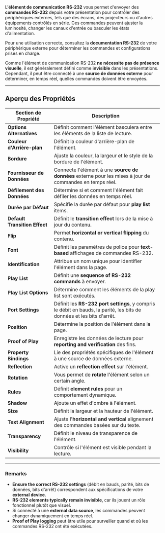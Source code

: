 L'**élément de communication RS-232** vous permet d'envoyer des **commandes RS-232** depuis votre présentation pour contrôler des périphériques externes, tels que des écrans, des projecteurs ou d'autres équipements contrôlés en série. Ces commandes peuvent ajuster la luminosité, changer les canaux d'entrée ou basculer les états d'alimentation.

Pour une utilisation correcte, consultez la **documentation RS-232** de votre périphérique externe pour déterminer les commandes et configurations prises en charge.

Comme l'élément de communication RS-232 **ne nécessite pas de présence visuelle**, il est généralement défini comme **invisible** dans les présentations. Cependant, il peut être connecté à une **source de données externe** pour déterminer, en temps réel, quelles commandes doivent être envoyées.

***

## **Aperçu des Propriétés**

| **Section de Propriété**      | **Description**                                                                                                        |
| ----------------------------- | ---------------------------------------------------------------------------------------------------------------------- |
| **Options Alternatives**      | Définit comment l'élément basculera entre les éléments de la liste de lecture.                                         |
| **Couleur d'Arrière-plan**    | Définit la couleur d'arrière-plan de l'élément.                                                                        |
| **Bordure**                   | Ajuste la couleur, la largeur et le style de la bordure de l'élément.                                                  |
| **Fournisseur de Données**    | Connecte l'élément à une **source de données** externe pour les mises à jour de commandes en temps réel.               |
| **Défilement des Données**    | Détermine si et comment l'élément fait défiler les données en temps réel.                                              |
| **Durée par Défaut**          | Spécifie la durée par défaut pour **play list** items.                                                                 |
| **Default Transition Effect** | Définit le **transition effect** lors de la mise à jour du contenu.                                                    |
| **Flip**                      | Permet **horizontal or vertical flipping** du contenu.                                                                 |
| **Font**                      | Définit les paramètres de police pour **text-based** affichages de commandes RS-232.                                   |
| **Identification**            | Attribue un nom unique pour identifier l'élément dans la page.                                                         |
| **Play List**                 | Définit une **sequence of RS-232 commands** à envoyer.                                                                 |
| **Play List Options**         | Détermine comment les éléments de la play list sont exécutés.                                                          |
| **Port Settings**             | Définit les **RS-232 port settings**, y compris le débit en bauds, la parité, les bits de données et les bits d'arrêt. |
| **Position**                  | Détermine la position de l'élément dans la page.                                                                       |
| **Proof of Play**             | Enregistre les données de lecture pour **reporting and verification** des fins.                                        |
| **Property Bindings**         | Lie des propriétés spécifiques de l'élément à une source de données externe.                                           |
| **Reflection**                | Active un **reflection effect** sur l'élément.                                                                         |
| **Rotation**                  | Vous permet de **rotate** l'élément selon un certain angle.                                                            |
| **Rules**                     | Définit **element rules** pour un comportement dynamique.                                                              |
| **Shadow**                    | Ajoute un effet d'ombre à l'élément.                                                                                   |
| **Size**                      | Définit la largeur et la hauteur de l'élément.                                                                         |
| **Text Alignment**            | Ajuste l'**horizontal and vertical** alignement des commandes basées sur du texte.                                     |
| **Transparency**              | Définit le niveau de transparence de l'élément.                                                                        |
| **Visibility**                | Contrôle si l'élément est visible pendant la lecture.                                                                  |

***

### **Remarks**

* **Ensure the correct RS-232 settings** (débit en bauds, parité, bits de données, bits d'arrêt) correspondent aux spécifications de votre **external device**.
* **RS-232 elements typically remain invisible**, car ils jouent un rôle fonctionnel plutôt que visuel.
* Si connecté à une **external data source**, les commandes peuvent changer dynamiquement en temps réel.
* **Proof of Play logging** peut être utile pour surveiller quand et où les commandes RS-232 ont été exécutées.
